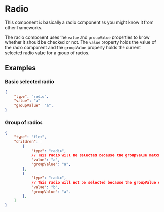 
# Radio

This component is basically a radio component as you might know it from other frameworks.

The radio component uses the `value` and `groupValue` properties to know whether it should be checked or not. The `value` property holds the value of the radio component and the `groupValue` property holds the current selected radio value for a group of radios.

## Examples

### Basic selected radio

```json
{
    "type": "radio",
    "value": "a",
    "groupValue": "a",
}
```

### Group of radios

```json
{
    "type": "flex",
    "children": [
        {
            "type": "radio",
            // This radio will be selected because the groupValue matches the value
            "value": "a",
            "groupValue": "a",
        },
        {
            "type": "radio",
            // This radio will not be selected because the groupValue does not match the value
            "value": "b",
            "groupValue": "a",
        },
    ]
}

```

<PropertyTable schema={radioSchema}/>